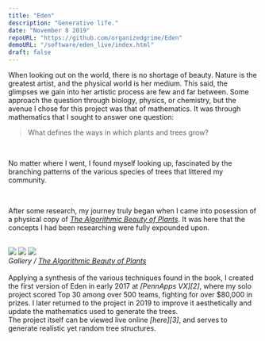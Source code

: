 ```yaml
---
title: "Eden"
description: "Generative life."
date: "November 8 2019"
repoURL: "https://github.com/organizedgrime/Eden"
demoURL: "/software/eden_live/index.html"
draft: false
---
```

When looking out on the world, there is no shortage of beauty. Nature is the greatest artist, and the physical world is her medium. This said, the glimpses we gain into her artistic process are few and far between. Some approach the question through biology, physics, or chemistry, but the avenue I chose for this project was that of mathematics. It was through mathematics that I sought to answer one question:
<br/>
> What defines the ways in which plants and trees grow?
<br/>

No matter where I went, I found myself looking up, fascinated by the branching patterns of the various species of trees that littered my community.

<br/>

After some research, my journey truly began when I came into posession of a physical copy of <cite>[The Algorithmic Beauty of Plants][1]</cite>. It was here that the concepts I had been researching were fully expounded upon.

<br/>

<div class="gallery-box">
  <div class="gallery">
    <img src="/software/eden_live/1.png" />
    <img src="/software/eden_live/3.png" />
    <img src="/software/eden_live/2.png" />
  </div>
  <em>Gallery / <a href="http://algorithmicbotany.org/papers/#abop" target="_blank">The Algorithmic Beauty of Plants</a></em>
</div>
<br/>
Applying a synthesis of the various techniques found in the book, I created the first version of Eden in early 2017 at <cite>[PennApps VX][2]</cite>, where my solo project scored Top 30 among over 500 teams, fighting for over $80,000 in prizes. I later returned to the project in 2019 to improve it aesthetically and update the mathematics used to generate the trees.
<br/>
The project itself can be viewed live online <cite>[here][3]</cite>, and serves to generate realistic yet random tree structures.

[1]: http://algorithmicbotany.org/papers/#abop
[2]: http://pennapps.com/
[3]: /software/eden/index.html
